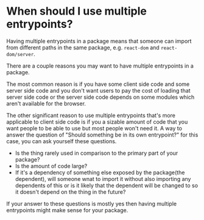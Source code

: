 # When should I use multiple entrypoints?

Having multiple entrypoints in a package means that someone can import from different paths in the same package, e.g. `react-dom` and `react-dom/server`.

There are a couple reasons you may want to have multiple entrypoints in a package.

The most common reason is if you have some client side code and some server side code and you don't want users to pay the cost of loading that server side code or the server side code depends on some modules which aren't available for the browser.

The other significant reason to use multiple entrypoints that's more applicable to client side code is if you a sizable amount of code that you want people to be able to use but most people won't need it. A way to answer the question of "Should something be in its own entrypoint?" for this case, you can ask yourself these questions.

- Is the thing rarely used in comparison to the primary part of your package?
- Is the amount of code large?
- If it's a dependency of something else exposed by the package(the dependent), will someone wnat to import it without also importing any dependents of this or is it likely that the dependent will be changed to so it doesn't depend on the thing in the future?

If your answer to these questions is mostly yes then having multiple entrypoints might make sense for your package.
